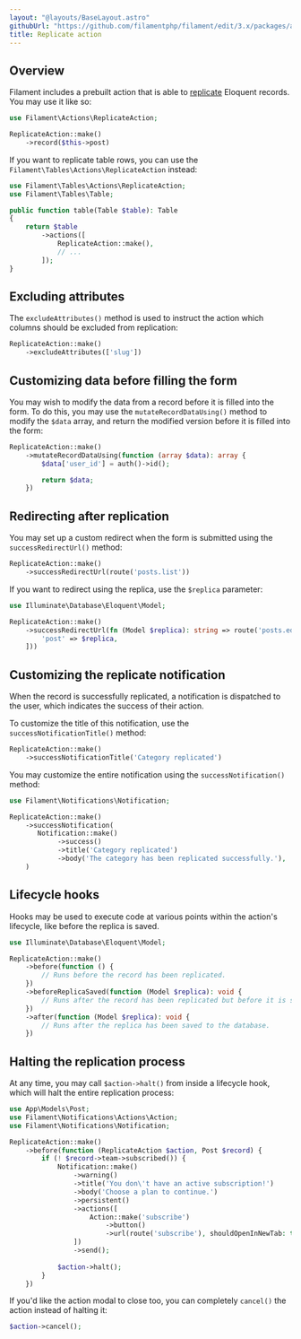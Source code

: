 ```yaml
---
layout: "@layouts/BaseLayout.astro"
githubUrl: "https://github.com/filamentphp/filament/edit/3.x/packages/actions/docs/07-prebuilt-actions/05-replicate.md"
title: Replicate action
---
```


## Overview

Filament includes a prebuilt action that is able to [replicate](https://laravel.com/docs/eloquent#replicating-models) Eloquent records. You may use it like so:

```php
use Filament\Actions\ReplicateAction;

ReplicateAction::make()
    ->record($this->post)
```

If you want to replicate table rows, you can use the `Filament\Tables\Actions\ReplicateAction` instead:

```php
use Filament\Tables\Actions\ReplicateAction;
use Filament\Tables\Table;

public function table(Table $table): Table
{
    return $table
        ->actions([
            ReplicateAction::make(),
            // ...
        ]);
}
```

## Excluding attributes

The `excludeAttributes()` method is used to instruct the action which columns should be excluded from replication:

```php
ReplicateAction::make()
    ->excludeAttributes(['slug'])
```

## Customizing data before filling the form

You may wish to modify the data from a record before it is filled into the form. To do this, you may use the `mutateRecordDataUsing()` method to modify the `$data` array, and return the modified version before it is filled into the form:

```php
ReplicateAction::make()
    ->mutateRecordDataUsing(function (array $data): array {
        $data['user_id'] = auth()->id();

        return $data;
    })
```

## Redirecting after replication

You may set up a custom redirect when the form is submitted using the `successRedirectUrl()` method:

```php
ReplicateAction::make()
    ->successRedirectUrl(route('posts.list'))
```

If you want to redirect using the replica, use the `$replica` parameter:

```php
use Illuminate\Database\Eloquent\Model;

ReplicateAction::make()
    ->successRedirectUrl(fn (Model $replica): string => route('posts.edit', [
        'post' => $replica,
    ]))
```

## Customizing the replicate notification

When the record is successfully replicated, a notification is dispatched to the user, which indicates the success of their action.

To customize the title of this notification, use the `successNotificationTitle()` method:

```php
ReplicateAction::make()
    ->successNotificationTitle('Category replicated')
```

You may customize the entire notification using the `successNotification()` method:

```php
use Filament\Notifications\Notification;

ReplicateAction::make()
    ->successNotification(
       Notification::make()
            ->success()
            ->title('Category replicated')
            ->body('The category has been replicated successfully.'),
    )
```

## Lifecycle hooks

Hooks may be used to execute code at various points within the action's lifecycle, like before the replica is saved.

```php
use Illuminate\Database\Eloquent\Model;

ReplicateAction::make()
    ->before(function () {
        // Runs before the record has been replicated.
    })
    ->beforeReplicaSaved(function (Model $replica): void {
        // Runs after the record has been replicated but before it is saved to the database.
    })
    ->after(function (Model $replica): void {
        // Runs after the replica has been saved to the database.
    })
```

## Halting the replication process

At any time, you may call `$action->halt()` from inside a lifecycle hook, which will halt the entire replication process:

```php
use App\Models\Post;
use Filament\Notifications\Actions\Action;
use Filament\Notifications\Notification;

ReplicateAction::make()
    ->before(function (ReplicateAction $action, Post $record) {
        if (! $record->team->subscribed()) {
            Notification::make()
                ->warning()
                ->title('You don\'t have an active subscription!')
                ->body('Choose a plan to continue.')
                ->persistent()
                ->actions([
                    Action::make('subscribe')
                        ->button()
                        ->url(route('subscribe'), shouldOpenInNewTab: true),
                ])
                ->send();
        
            $action->halt();
        }
    })
```

If you'd like the action modal to close too, you can completely `cancel()` the action instead of halting it:

```php
$action->cancel();
```
